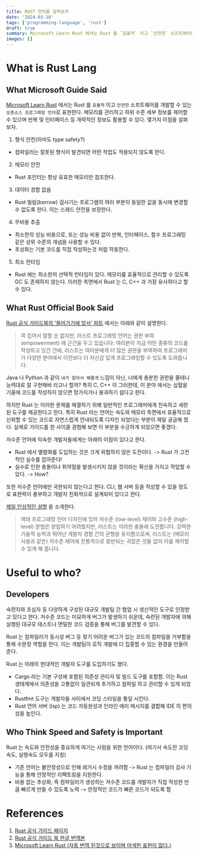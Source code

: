 ```yaml
---
title: RUST 언어를 살펴보자
date: '2024-03-10'
tags: ['programming-language', 'rust']
draft: true
summary: Microsoft Learn Rust 에서는 Rust 를 `효율적` 이고 `안전한` 소프트웨어를 개발할 수 있는 `오픈소스 프로그래밍 언어`로 표현한다. 메모리를 관리하고 하위 수준 세부 정보를 제어할 수 있으며 반복 및 인터페이스 등 개략적인 정보도 활용할 수 있다. 몇가지 이점을 살펴보자.
images: []
---
```


# What is Rust Lang

## What Microsoft Guide Said

[Microsoft Learn Rust](https://learn.microsoft.com/ko-kr/training/modules/rust-introduction/1-introduction) 에서는 Rust 를 `효율적` 이고 `안전한` 소프트웨어를 개발할 수 있는 `오픈소스 프로그래밍 언어`로 표현한다. 메모리를 관리하고 하위 수준 세부 정보를 제어할 수 있으며 반복 및 인터페이스 등 개략적인 정보도 활용할 수 있다. 몇가지 이점을 살펴보자.

1. 형식 안전(아마도 type safety?)
  - 컴파일러는 잘못된 형식이 발견되면 어떤 작업도 적용되지 않도록 한다.
2. 메모리 안전
  - Rust 포인터는 항상 유효한 메모리만 참조한다.
3. 데이터 경합 없음
  - Rust 빌림(borrow) 검사기는 프로그램의 여러 부분이 동일한 값을 동시에 변경할 수 없도록 한다. 이는 스레드 안전을 보장한다. 
4. 무비용 추출
  - 최소한의 성능 비용으로, 또는 성능 비용 없이 반복, 인터페이스, 함수 프로그래밍 같은 상위 수준의 개념을 사용할 수 있다.
  - 추상화는 기본 코드를 직접 작성하는것 처럼 작동한다.
5. 최소 런타임
  - Rust 에는 최소한의 선택적 런타임이 있다. 메모리를 효율적으로 관리할 수 있도록 GC 도 존재하지 않는다. 이러한 측면에서 Rust 는 C, C++ 과 가장 유사하다고 할 수 있다.

## What Rust Official Book Said

[Rust 공식 가이드북의 '들어가기에 앞서' 파트](https://doc.rust-kr.org/foreword.html) 에서는 아래와 같이 설명한다.

> 콕 집어서 말할 순 없지만, 러스트 프로그래밍 언어는 권한 부여 (empowerment) 에 근간을 두고 있습니다: 여러분이 지금 어떤 종류의 코드를 작성하고 있건 간에, 러스트는 여러분에게 더 많은 권한을 부여하여 프로그래머가 다양한 분야에서 이전보다 더 자신감 있게 프로그래밍할 수 있도록 도와줍니다.

Java 나 Python 과 같이 `내가 알아서 해줄게` 느낌이 아닌, 너에게 충분한 권한을 줄테니 능력대로 잘 구현해바 라고나 할까? 특히 C, C++ 이 그러한데, 이 분야 에서는 심혈을 기울에 코드를 작성하지 않으면 망가지거나 붕과하기 쉽다고 한다.

하지만 Rust 는 이러한 문제를 해결하기 위해 일반적인 프로그래머에게 친숙하고 세련된 도구를 제공한다고 한다. 특히 Rust 라는 언어는 속도와 메모리 측면에서 효율적으로 신뢰할 수 있는 코드로 자연스럽게 안내되도록 디자인 되었다는 부분이 제일 궁금해 졌다. 실제로 가이드를 한 사이클 경험해 보면 이 부분을 수긍하게 되었으면 좋겠다.

저수준 언어에 익숙한 개발자들에게는 아래의 이점이 있다고 한다.

- Rust 에서 별렬화를 도입하는 것은 크게 위험하지 않은 도전이다. -> Rust 가 고전적인 실수를 잡아준다!
- 실수로 인한 충돌이나 취약점을 발생시키지 않을 것이라는 확신을 가지고 작업할 수 있다. -> How?

또한 저수준 언어에만 국한되지 않는다고 한다. CLI, 웹 서버 등을 작성할 수 있을 정도로 표현력이 풍부하고 개발자 친화적으로 설계되어 있다고 한다.

[제일 인상적인 설명](https://doc.rust-kr.org/ch00-00-introduction.html) 을 소개한다.

> 여태 프로그래밍 언어 디자인에 있어 저수준 (low-level) 제어와 고수준 (high-level) 문법은 양립하기 어려웠지만, 러스트는 이러한 충돌에 도전합니다. 강력한 기술적 능력과 뛰어난 개발자 경험 간의 균형을 유지함으로써, 러스트는 (메모리 사용과 같은) 저수준 제어에 전통적으로 동반되는 귀찮은 것들 없이 이를 제어할 수 있게 해 줍니다.

# Useful to who?

## Developers

숙련자와 초심자 등 다양하게 구성된 대규모 개발팀 간 협업 시 생산적인 도구로 인정받고 있다고 한다. 저수준 코드는 미묘하게 버그가 발생하기 쉬운데, 숙련된 개발자에 의해 실행된 대규모 테스트나 면밀한 코드 검증을 통해 버그를 발견할 수 있다.

Rust 는 컴파일러가 동시성 버그 등 찾기 어려운 버그가 있는 코드의 컴파일을 거부함을 통해 수문장 역할을 한다. 이는 개발팀이 로직 개발에 더 집중할 수 있는 환경을 만들어 준다.

Rust 는 아래의 현대적인 개발자 도구를 도입하기도 했다.

- Cargo 라는 기본 구성에 포함된 의존성 관리자 및 빌드 도구를 포함함. 이는 Rust 생태계에서 의존성을 고통없이 일관되게 추가하고 컴파일 하고 관리할 수 있게 되었다.
- Rustfmt 도구는 개발자들 사이에서 코딩 스타일을 통일 시킨다.
- Rust 언어 서버 (lsp) 는 코드 자동완성과 인라인 에러 메시지를 결합해 IDE 의 편의성을 높인다.

## Who Think Speed and Safety is Important

Rust 는 속도와 안전성을 중요하게 여기는 사람을 위한 언어이다. (여기서 속도란 코딩속도, 실행속도 모두를 지칭)

- 기존 언어는 불안정성으로 인해 레거시 수정을 꺼려함 -> Rust 는 컴파일러 검사 기능을 통해 안정적인 리팩토링을 지원한다.
- 비용 없는 추상화, 즉 컴파일러가 생성하는 저수준 코드를 개발자가 직접 작성한 만큼 빠르게 만들 수 있도록 노력 -> 안정적인 코드가 빠른 코드가 되도록 함

# References

1. [Rust 공식 가이드 페이지](https://doc.rust-lang.org/book/) 
2. [Rust 공식 가이드 북 한글 번역본](https://doc.rust-kr.org/title-page.html)
3. [Microsoft Learn Rust (자동 번역 된것으로 보이며 어색한 표현이 많다.)](https://learn.microsoft.com/ko-kr/training/modules/rust-introduction/1-introduction)
